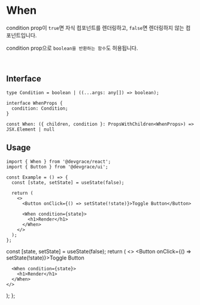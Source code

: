 
# When

condition prop이 `true`면 자식 컴포넌트를 렌더링하고, `false`면 렌더링하지 않는 컴포넌트입니다.

condition prop으로 `boolean을 반환하는 함수`도 허용됩니다.

<br />

## Interface
```tsx
type Condition = boolean | ((...args: any[]) => boolean);

interface WhenProps {
  condition: Condition;
}

const When: ({ children, condition }: PropsWithChildren<WhenProps>) => JSX.Element | null
```

## Usage

```tsx
import { When } from '@devgrace/react';
import { Button } from '@devgrace/ui';

const Example = () => {
  const [state, setState] = useState(false);

  return (
    <>
      <Button onClick={() => setState(!state)}>Toggle Button</Button>

      <When condition={state}>
        <h1>Render</h1>
      </When>
    </>
  );
};
```
  const [state, setState] = useState(false);
  return (
    <>
      <Button onClick={() => setState(!state)}>Toggle Button</Button>

      <When condition={state}>
        <h1>Render</h1>
      </When>
    </>
  );
};

<Example />